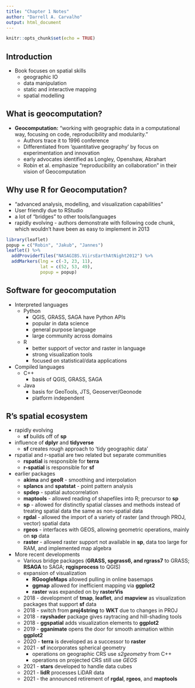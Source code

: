 ---
title: "Chapter 1 Notes"
author: "Darrell A. Carvalho"
output: html_document
---

```{r setup, include=FALSE}
knitr::opts_chunk$set(echo = TRUE)
```

## Introduction
* Book focuses on spatial skills
  + geographic IO
  + data manipulation
  + static and interactive mapping
  + spatial modelling

## What is geocomputation?
* **Geocomputation:** "working with geographic data in a computational way, focusing on code, reproducibility and modularity."
  + Authors trace it to 1996 conference
  + Differentiated from 'quantitative geography' by focus on experimentation and innovation
  + early advocates identified as Longley, Openshaw, Abrahart
  + Robin et al. emphasize "reproducibility an collaboration" in their vision of Geocomputation

## Why use R for Geocomputation?
* "advanced analysis, modelling, and visualization capabilities"
* User friendly due to RStudio
* a lot of "bridges" to other tools/languages
* rapidly evolving - authors demonstrate with following code chunk, which wouldn't have been as easy to implement in 2013

```{r}
library(leaflet)
popup = c("Robin", "Jakub", "Jannes")
leaflet() %>%
  addProviderTiles("NASAGIBS.ViirsEarthAtNight2012") %>%
  addMarkers(lng = c(-3, 23, 11),
             lat = c(52, 53, 49), 
             popup = popup)
```

## Software for geocomputation
* Interpreted languages
  + Python
      - QGIS, GRASS, SAGA have Python APIs
      - popular in data science
      - general purpose language
      - large community across domains
  + R
      - better support of vector and raster in language
      - strong visualization tools
      - focused on statistical/data applications

* Compiled languages
  + C++
      - basis of QGIS, GRASS, SAGA
  + Java
      - basis for GeoTools, JTS, Geoserver/Geonode
      - platform independent

## R's spatial ecosystem
* rapidly evolving
  + **sf** builds off of **sp**

* influence of **dplyr** and **tidyverse**
  + **sf** creates rough approach to 'tidy geographic data'

* rspatial and r-spatial are two related but separate communities
  + **rspatial** is responsible for **terra**
  + **r-spatial** is responsible for **sf**

* earlier packages
  + **akima** and **geoR** - smoothing and interpolation
  + **splancs** and **spatstat** - point pattern analysis
  + **spdep** - spatial autocorrelation
  + **maptools** - allowed reading of shapefiles into R; precursor to **sp**
  + **sp** - allowed for distinctly spatial classes and methods instead of treating spatial data the same as non-spatial data
  + **rgdal** - allowed the import of a variety of raster (and through PROJ, vector) spatial data
  + **rgeos** - interfaces with GEOS, allowing geometric operations, mainly on **sp** data
  + **raster** - allowed raster support not available in **sp**, data too large for RAM, and implemented map algebra

* More recent developments
  + Various bridge packages (**GRASS, spgrass6, and rgrass7** to GRASS;
  **RSAGA** to SAGA; **rqgisprocess** to QGIS)
  + expansion of visualization
      - **RGoogleMaps** allowed pulling in online basemaps
      - **ggmap** allowed for inefficient mapping via **ggplot2**
      - **raster** was expanded on by **rasterVis**
  + 2018 - development of **tmap**, **leaflet**, and **mapview** as 
  visualization packages that support **sf** data
  + 2018 - switch from **proj4string** to **WKT** due to changes in PROJ
  + 2018 - **rayshader** package gives raytracing and hill-shading tools
  + 2018 - **ggspatial** adds visualization elements to **ggplot2**
  + 2019 - **gganimate** opens the door for smooth animation within **ggplot2**
  + 2020 - **terra** is developed as a successor to **raster** 
  + 2021 - **sf** incorporates spherical geometry
      - operations on geographic CRS use *s2geometry* from C++
      - operations on projected CRS still use *GEOS*
  + 2021 - **stars** developed to handle data cubes
  + 2021 - **lidR** processes LiDAR data
  + 2021 - the announced retirement of **rgdal**, **rgeos**, and **maptools**
  
